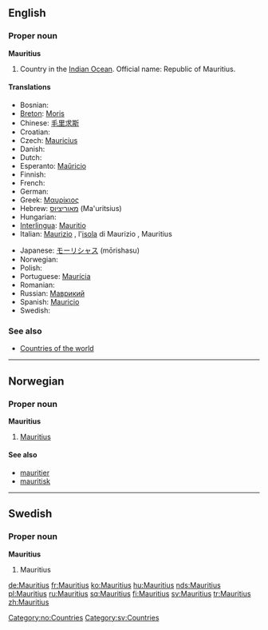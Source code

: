 ==English==

===Proper noun===
'''Mauritius'''

# Country in the [[Indian Ocean]]. Official name: Republic of Mauritius.

====Translations====
{{top}}
*Bosnian: {{t-|bs|Mauricijus|m}}
*[[Breton]]: [[Moris]]
*Chinese: [[毛里求斯]]
*Croatian: {{t-|hr|Mauricijus|m}}
* Czech: [[Mauricius]] {{m}}
* Danish: {{t-|da|Mauritius}}
* Dutch: {{t-|nl|Mauritius}}
*Esperanto: [[Maŭricio]]
* Finnish: {{t+|fi|Mauritius}}
* French: {{t+|fr|Maurice}}
* German: {{t+|de|Mauritius}}
*Greek: [[Μαυρίκιος]] {{m}}
*Hebrew: [[מאוריציוס]] (Ma'uritsius)
* Hungarian: {{t+|hu|Mauritius}}
*[[Interlingua]]: [[Mauritio]]
*Italian: [[Maurizio]] {{f}}, l'[[isola]] di Maurizio {{f}}, Mauritius
{{mid}}
*Japanese: [[モーリシャス]] (mōrishasu)
* Norwegian: {{t-|no|Mauritius}}
* Polish: {{t+|pl|Mauritius}}
*Portuguese: [[Maurícia]]
* Romanian: {{t-|ro|Mauritius|n}}
*Russian: [[Маврикий]]
*Spanish: [[Mauricio]]
* Swedish: {{t+|sv|Mauritius}}
{{bottom}}

===See also===
* [[Countries of the world]]

----

==Norwegian==

===Proper noun===
'''Mauritius'''

# [[#English|Mauritius]]

====See also====
*[[mauritier]]
*[[mauritisk]]

[[Category:no:Countries]]

----

==Swedish==

===Proper noun===
'''Mauritius'''

# Mauritius

[[Category:sv:Countries]]

[[de:Mauritius]]
[[fr:Mauritius]]
[[ko:Mauritius]]
[[hu:Mauritius]]
[[nds:Mauritius]]
[[pl:Mauritius]]
[[ru:Mauritius]]
[[sq:Mauritius]]
[[fi:Mauritius]]
[[sv:Mauritius]]
[[tr:Mauritius]]
[[zh:Mauritius]]